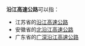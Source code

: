 '''沿江高速公路'''可以指：
* 江苏省的[[沿江高速公路|沿江高速公路]]
* 安徽省的[[北沿江高速公路|北沿江高速公路]]
* 广东省的[[广深沿江高速公路|广深沿江高速公路]]
{{disambig|Cat=六字地名消歧義}}